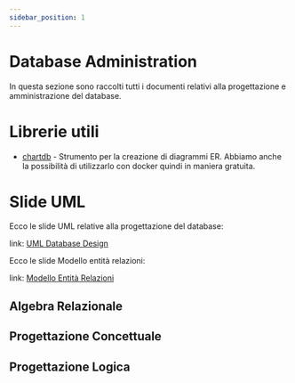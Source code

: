 ```yaml
---
sidebar_position: 1
---
```



# Database Administration

In questa sezione sono raccolti tutti i documenti relativi alla progettazione e amministrazione del database.

# Librerie utili

- [chartdb](https://app.chartdb.io/diagrams/1uqrh5vv8oyngpuerbhshbnce) - Strumento per la creazione di diagrammi ER. Abbiamo anche la possibilità di utilizzarlo con docker quindi in maniera gratuita.

# Slide UML

Ecco le slide UML relative alla progettazione del database:

link: [UML Database Design](https://moodle2.units.it/pluginfile.php/220062/mod_resource/content/0/Slide%20UML%20%28e%29.pdf)

Ecco le slide Modello entità relazioni:

link: [Modello Entità Relazioni](https://docenti.ing.unipi.it/~a080066/didattica/BD/2%20-%20Modello%20ER.pdf)

## Algebra Relazionale

<PDFViewer
  src="/diario-di-bordo-doc/pdf/03_bd_algebra_relazionale.pdf"
  title="Algebra Relazionale"
/>

## Progettazione Concettuale

<PDFViewer
  src="/diario-di-bordo-doc/pdf/82_prog_progettazione_concettuale.pdf"
  title="Progettazione Concettuale"
/>

## Progettazione Logica

<PDFViewer
  src="/diario-di-bordo-doc/pdf/83_prog_progettazione_logica.pdf"
  title="Progettazione Logica"
/>
